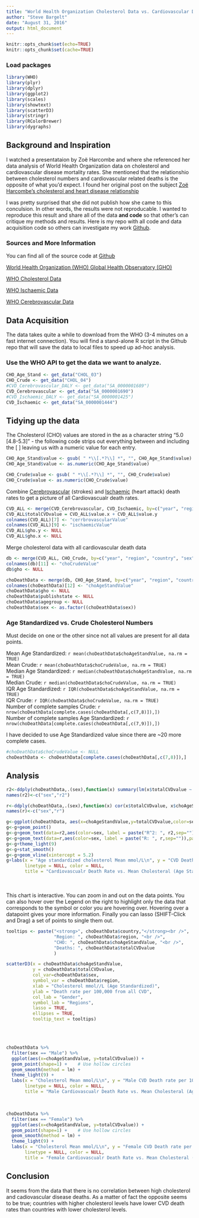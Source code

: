 ```yaml
---
title: "World Health Organization Cholesterol Data vs. Cardiovascular Death Rates"
author: "Steve Bargelt"
date: "August 31, 2016"
output: html_document
---
```


```r
knitr::opts_chunk$set(echo=TRUE)
knitr::opts_chunk$set(cache=TRUE)
```

### Load packages

```r
library(WHO)
library(plyr)
library(dplyr)
library(ggplot2)
library(scales)
library(showtext)
library(scatterD3)
library(stringr)
library(RColorBrewer)
library(dygraphs)
```

## Background and Inspiration

I watched a presentataion by Zoë Harcombe and where she referenced her data analysis of World Health Organization data on cholesterol and cardiovascular disease mortality rates. She mentioned that the relationshio between cholesterol numbers and cardiovascular related deaths is the opposite of what you'd expect. I found her original post on the subject [Zoë Harcombe's cholesterol and heart disease relationship](http://www.zoeharcombe.com/2010/11/cholesterol-heart-disease-there-is-a-relationship-but-its-not-what-you-think/) 

I was pretty surprised that she did not publish how she came to this conculsion. In other words, the results were not reproducable. I wanted to reproduce this result and share all of the data **and code** so that other's can critique my methods and results.  Here is my repo with all code and data acquisition code so others can investigate my work [Github](https://github.com/stevebargelt/WHO-Data).

### Sources and More Information

You can find all of the source code at [Github](https://github.com/stevebargelt/WHO-Data)

[World Health Organization (WHO) Global Health Observatory (GHO)](http://www.who.int/gho/en/)

[WHO Cholesterol Data](http://apps.who.int/gho/data/node.main.A883?lang=en)

[WHO Ischaemic Data](https://rho.emro.who.int/rhodata/node.main.A1079?lang=en)

[WHO Cerebrovascular Data](https://rho.emro.who.int/rhodata/node.main.A1073?lang=en)

## Data Acquisition

The data takes quite a while to download from the WHO (3-4 minutes on a fast internet connection). You will find a stand-alone R script in the Github repo that will save the data to local files to speed up ad-hoc analysis.

### Use the WHO API to get the data we want to analyze.
```r

CHO_Age_Stand <- get_data("CHOL_03")
CHO_Crude <- get_data("CHOL_04")
#CVD_Cerebrovascular_DALY <- get_data("SA_0000001689")
CVD_Cerebrovascular <- get_data("SA_0000001690")
#CVD_Ischaemic_DALY <- get_data("SA_0000001425")
CVD_Ischaemic <- get_data("SA_0000001444")

```

## Tidying up the data

The Cholesterol (CHO) values are stored in the as a character string "5.0 [4.8-5.3]" - the following code strips out everything between and including the [ ] leaving us with a numeric value for each entry.
```r
CHO_Age_Stand$value <- gsub( " *\\[.*?\\] *", "", CHO_Age_Stand$value)
CHO_Age_Stand$value <- as.numeric(CHO_Age_Stand$value)

CHO_Crude$value <- gsub( " *\\[.*?\\] *", "", CHO_Crude$value)
CHO_Crude$value <- as.numeric(CHO_Crude$value)
```

Combine [Cerebrovascular](https://en.wikipedia.org/wiki/Cerebrovascular_disease) (strokes) and [Ischaemic](https://en.wikipedia.org/wiki/Coronary_artery_disease) (heart attack) death rates to get a picture of all Cardiovascualr death rates.
```r
CVD_ALL <- merge(CVD_Cerebrovascular, CVD_Ischaemic, by=c("year", "region", "country", "sex", "publishstate"))
CVD_ALL$totalCVDvalue = CVD_ALL$value.x + CVD_ALL$value.y
colnames(CVD_ALL)[7] <- "cerrbrovascularValue"
colnames(CVD_ALL)[9] <- "ischaemicValue"
CVD_ALL$gho.y <- NULL
CVD_ALL$gho.x <- NULL
```

Merge cholesterol data with all cardiovascular death data
```r
db <- merge(CVD_ALL, CHO_Crude, by=c("year", "region", "country", "sex", "publishstate"))
colnames(db)[11] <- "choCrudeValue"
db$gho <- NULL

choDeathData <- merge(db, CHO_Age_Stand, by=c("year", "region", "country", "sex", "publishstate", "agegroup"))
colnames(choDeathData)[12] <- "choAgeStandValue"
choDeathData$gho <- NULL
choDeathData$publishstate <- NULL
choDeathData$agegroup <- NULL
choDeathData$sex <- as.factor((choDeathData$sex))

```

### Age Standardized vs. Crude Cholesterol Numbers

Must decide on one or the other since not all values are present for all data points. 

Mean Age Standardized: `r mean(choDeathData$choAgeStandValue, na.rm = TRUE)` <br />
Mean Crude: `r mean(choDeathData$choCrudeValue, na.rm = TRUE)` <br />
Median Age Standardized: `r median(choDeathData$choAgeStandValue, na.rm = TRUE)` <br />
Median Crude: `r median(choDeathData$choCrudeValue, na.rm = TRUE)` <br />
IQR Age Standardized: `r IQR(choDeathData$choAgeStandValue, na.rm = TRUE)` <br />
IQR Crude: `r IQR(choDeathData$choCrudeValue, na.rm = TRUE)` <br />
Number of complete samples Crude: `r  nrow(choDeathData[complete.cases(choDeathData[,c(7,8)]),])` <br />
Number of complete samples Age Standardized: `r nrow(choDeathData[complete.cases(choDeathData[,c(7,9)]),])` <br />

I have decided to use Age Standardized value since there are ~20 more complete cases. 

```r
#choDeathData$choCrudeValue <- NULL
choDeathData <- choDeathData[complete.cases(choDeathData[,c(7,8)]),]

```

## Analysis

```r
r2<-ddply(choDeathData,.(sex),function(x) summary(lm(x$totalCVDvalue ~ x$choAgeStandValue))$r.squared)
names(r2)<-c("sex","r2")

r<-ddply(choDeathData,.(sex),function(x) cor(x$totalCVDvalue, x$choAgeStandValue, , method="pearson"))
names(r)<-c("sex","r")

g<-ggplot(choDeathData, aes(x=choAgeStandValue,y=totalCVDvalue,color=sex))
g<-g+geom_point()
g<-g+geom_text(data=r2,aes(color=sex, label = paste("R^2: ", r2,sep="")),parse=T,x=5.5,y=c(800,750), show.legend=TRUE)
g<-g+geom_text(data=r,aes(color=sex, label = paste("R: ", r,sep="")),parse=T,x=5.5,y=c(700,650), show.legend=TRUE)
g<-g+theme_light(9)
g<-g+stat_smooth() 
g<-g+geom_vline(xintercept = 5.2)
g+labs(x = "Age standardized cholesterol Mean mmol/L\n", y = "CVD Death rate per 100,000",
       linetype = NULL, color = NULL,
       title = "Cardiovascualr Death Rate vs. Mean Cholesteral (Age Standardized) (by country)\n")
```
<br /><br />
This chart is interactive. You can zoom in and out on the data points. You can also hover over the Legend on the right to highlight only the data that corresponds to the symbol or color you are hovering over. Hovering over a datapoint gives your more information. Finally you can lasso (SHIFT-Click and Drag) a set of points to single them out.

```r

tooltips <- paste("<strong>", choDeathData$country,"</strong><br />", 
                  "Region: ", choDeathData$region, "<br />",
                  "CHO: ", choDeathData$choAgeStandValue, "<br />",
                  "Deaths: ", choDeathData$totalCVDvalue
                  )

scatterD3(x = choDeathData$choAgeStandValue, 
          y = choDeathData$totalCVDvalue, 
          col_var=choDeathData$sex,
          symbol_var = choDeathData$region,
          xlab = "Cholesterol mmol//L (Age Standardized)", 
          ylab = "Death rate per 100,000 from all CVD", 
          col_lab = "Gender",
          symbol_lab = "Regions",
          lasso = TRUE, 
          ellipses = TRUE,
          tooltip_text = tooltips)
```

<br /><br />
```r
choDeathData %>% 
  filter(sex == "Male") %>% 
  ggplot(aes(x=choAgeStandValue, y=totalCVDvalue)) +
  geom_point(shape=1) +    # Use hollow circles
  geom_smooth(method = lm) +
  theme_light(9) +
  labs(x = "Cholesterol Mean mmol/L\n", y = "Male CVD Death rate per 100,000", 
       linetype = NULL, color = NULL,
       title = "Male Cardiovascualr Death Rate vs. Mean Cholesteral (Age Standardized) (by country)\n")

```

<br />
```r
choDeathData %>% 
  filter(sex == "Female") %>% 
  ggplot(aes(x=choAgeStandValue, y=totalCVDvalue)) +
  geom_point(shape=1) +    # Use hollow circles
  geom_smooth(method = lm) +
  theme_light(9) +
  labs(x = "Cholesterol Mean mmol/L\n", y = "Female CVD Death rate per 100,000", 
       linetype = NULL, color = NULL,
       title = "Female Cardiovascualr Death Rate vs. Mean Cholesteral (Age Standardized) (by country)\n")

```

## Conclusion
It seems from the data that there is no correlation between high cholesterol and cadiovascular disease deaths. As a matter of fact the opposite seems to be true; countries with higher cholesterol levels have lower CVD death rates than countries with lower cholesterol levels. 